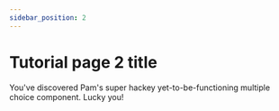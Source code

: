 ```yaml
---
sidebar_position: 2
---
```



# Tutorial page 2 title

You've discovered Pam's super hackey yet-to-be-functioning multiple choice component. Lucky you!

<MultipleChoice> </MultipleChoice>
